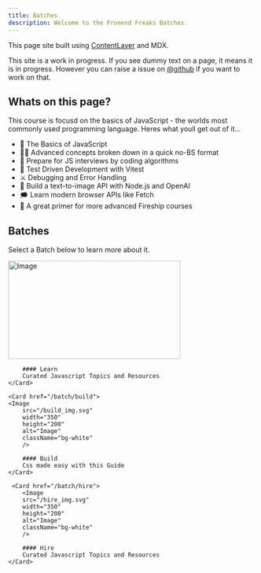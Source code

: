 ```yaml
---
title: Batches
description: Welcome to the Fronend Freaks Batches.
---
```


This page site built using [ContentLayer](/docs/documentation/contentlayer) and MDX.

<Callout>

This site is a work in progress. If you see dummy text on a page, it means it is in progress. However you can raise a issue on [@github](https://github.com/ManishBisht777/courseify) if you want to work on that.

</Callout>

## Whats on this page?

This course is focusd on the basics of JavaScript - the worlds most commonly used programming language. Heres what youll get out of it…

- 👶 The Basics of JavaScript
- 👨‍🎤 Advanced concepts broken down in a quick no-BS format
- 📰 Prepare for JS interviews by coding algorithms
- 🧪 Test Driven Development with Vitest
- ⚔️ Debugging and Error Handling
- 🎨 Build a text-to-image API with Node.js and OpenAI
- 🗯️ Learn modern browser APIs like Fetch
- 🍕 A great primer for more advanced Fireship courses

## Batches

Select a Batch below to learn more about it.

<div className="flex md:flex-row flex-col gap-4 mt-6">
    <Card href="/batch/learn">
        <Image
        src="/learn_img.svg"
        width="350"
        height="200"
        alt="Image"
        className="bg-white"
        />

        #### Learn
        Curated Javascript Topics and Resources
    </Card>

    <Card href="/batch/build">
    <Image
        src="/build_img.svg"
        width="350"
        height="200"
        alt="Image"
        className="bg-white"
        />

        #### Build
        Css made easy with this Guide
    </Card>

     <Card href="/batch/hire">
        <Image
        src="/hire_img.svg"
        width="350"
        height="200"
        alt="Image"
        className="bg-white"
        />

        #### Hire
        Curated Javascript Topics and Resources
    </Card>

</div>
